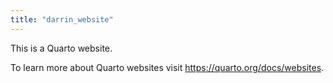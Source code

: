 ```yaml
---
title: "darrin_website"
---
```


This is a Quarto website.

To learn more about Quarto websites visit <https://quarto.org/docs/websites>.
